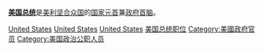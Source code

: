 {{Catnav|頁面分類|人物|職業|各职业美国人|美國政治人物}}
{{Catnav|頁面分類|人物|各國人物|各國政治人物|美國政治人物}}
{{Commonscat|Presidents of the United States}}
{{Catmore}}

'''[[美国总统|美国总统]]'''是[[美利坚合众国|美利坚合众国]]的[[国家元首|国家元首]]兼[[政府首脑|政府首脑]]。

[[Category:各国国家元首|United States]]
[[Category:各国政府首脑|United States]]
[[Category:各国总统|United States]]
[[Category:美国总统职位|]]
[[Category:美國政府官员|Category:美國政府官员]]
[[Category:美国政治公职人员|Category:美国政治公职人员]]